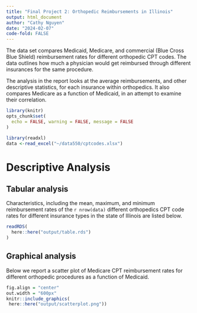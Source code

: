 ```yaml
---
title: "Final Project 2: Orthopedic Reimbursements in Illinois"
output: html_document
author: "Cathy Nguyen"
date: "2024-02-07"
code-fold: FALSE
---
```


The data set  compares Medicaid, Medicare, and commercial (Blue Cross Blue Shield) reimbursement rates for different orthopedic CPT codes. The data  outlines how much a physician would get reimbursed through different insurances for the same procedure.

The analysis in the report looks at the average reimbursements, and other descriptive statistics, for each insurance within orthopedics. It also compares Medicare as a function of Medicaid, in an attempt to examine their correlation.

``` r
library(knitr)
opts_chunk$set(
  echo = FALSE, warning = FALSE, message = FALSE
)
```

```r
library(readxl)
data <-read_excel("~/data550/cptcodes.xlsx")
```

# Descriptive Analysis

## Tabular analysis

Characteristics, including the mean, maximum, and minimum reimbursement rates of the `r nrow(data)` different orthopedics CPT code rates for different insurance types in the state of Illinois are listed below.

```r
readRDS(
  here::here("output/table.rds")
)
```

## Graphical analysis

Below we report a scatter plot of Medicare CPT reimbursement rates for different orthopedic procedures as a function of Medicaid. 

```r
fig.align = "center"
out.width = "600px"
knitr::include_graphics(
 here::here("output/scatterplot.png"))
```